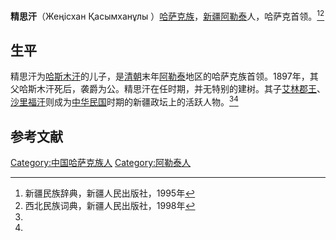 '''精思汗'''（Жеңісхан Қасымханұлы {{bd|？||？|}}）[[哈萨克族|哈萨克族]]，[[新疆|新疆]][[阿勒泰|阿勒泰]]人，哈萨克首领。<ref name=xjmz>新疆民族辞典，新疆人民出版社，1995年</ref><ref name=xbmz>西北民族词典，新疆人民出版社，1998年</ref>

==生平==
精思汗为[[哈斯木汗_(阿勒泰首领)|哈斯木汗]]的儿子，是[[清朝|清朝]]末年[[阿勒泰|阿勒泰]]地区的哈萨克族首领。1897年，其父哈斯木汗死后，袭爵为公。精思汗在任时期，并无特别的建树。其子[[艾林郡王|艾林郡王]]、[[沙里福汗|沙里福汗]]则成为[[中华民国|中华民国]]时期的新疆政坛上的活跃人物。<ref name=xjmz/><ref name=xbmz/>

==参考文献==
{{reflist}}

[[Category:中国哈萨克族人|Category:中国哈萨克族人]]
[[Category:阿勒泰人|Category:阿勒泰人]]